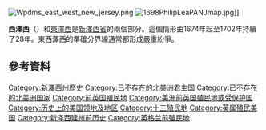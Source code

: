 {{Infobox country
|conventional_long_name = 西澤西省
|common_name            = 西澤西
|status                 = [[英格蘭殖民地|英格蘭殖民地]]
|government_type        = 憲法君主制
|event_start            =
|year_start             = 1674年
|event_end              =
|year_end               = 1702年
|date_end               =
|p1                     = 新尼德蘭
|flag_p1                = Statenvlag.svg
|s1                     = 新澤西省
|flag_s1                = Civil ensign of Great Britain (1707–1800).svg
|image_flag             =
|image_coat             =
|image_map              =
|image_map_caption      =
|capital                = {{link-en|伯靈頓 (新澤西州)|Burlington, New Jersey|伯靈頓}}
|common_languages       = 英語
|currency               = 英鎊
|representative1        =
|year_representative1   =
|representative2        =
|year_representative2   =
|title_representative   =
|deputy1                =
|year_deputy1           =
|deputy2                =
|year_deputy2           =
|title_deputy           =
|legislature            =
|today                  = {{flag|United States}}
* {{flag|New Jersey}}
}}
[[File:Wpdms_east_west_new_jersey.png|thumbnail]]
[[File:1698PhilipLeaPANJmap.jpg|thumbnail]]]]

'''西澤西'''（{{lang-en|West Jersey}}）和[[東澤西|東澤西]]是[[新澤西省|新澤西省]]的兩個部分。這個情形由1674年起至1702年持續了28年。東西澤西的準確分界線通常都形成嚴重紛爭。
== 參考資料 ==
{{Reflist}}

{{英國海外領土}}

[[Category:新澤西州歷史|Category:新澤西州歷史]]
[[Category:已不存在的北美洲君主国|Category:已不存在的北美洲君主国]]
[[Category:已不存在的北美洲国家|Category:已不存在的北美洲国家]]
[[Category:前英国殖民地|Category:前英国殖民地]]
[[Category:美洲前英国殖民地或受保护国|Category:美洲前英国殖民地或受保护国]]
[[Category:历史上的美国领地及地区|Category:历史上的美国领地及地区]]
[[Category:十三殖民地|Category:十三殖民地]]
[[Category:英属殖民美国|Category:英属殖民美国]]
[[Category:新泽西建州前历史|Category:新泽西建州前历史]]
[[Category:英格兰前殖民地|Category:英格兰前殖民地]]